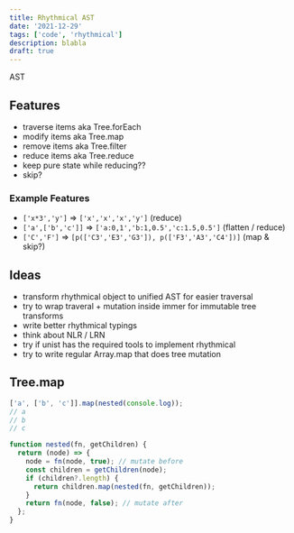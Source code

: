 ```yaml
---
title: Rhythmical AST
date: '2021-12-29'
tags: ['code', 'rhythmical']
description: blabla
draft: true
---
```


AST

## Features

- traverse items aka Tree.forEach
- modify items aka Tree.map
- remove items aka Tree.filter
- reduce items aka Tree.reduce
- keep pure state while reducing??
- skip?

### Example Features

- `['x*3','y']` => `['x','x','x','y']` (reduce)
- `['a',['b','c']]` => `['a:0,1','b:1,0.5','c:1.5,0.5']` (flatten / reduce)
- `['C','F']` => `[p(['C3','E3','G3']), p(['F3','A3','C4'])]` (map & skip?)

## Ideas

- transform rhythmical object to unified AST for easier traversal
- try to wrap traveral + mutation inside immer for immutable tree transforms
- write better rhythmical typings
- think about NLR / LRN
- try if unist has the required tools to implement rhythmical
- try to write regular Array.map that does tree mutation

## Tree.map

```js
['a', ['b', 'c']].map(nested(console.log));
// a
// b
// c

function nested(fn, getChildren) {
  return (node) => {
    node = fn(node, true); // mutate before
    const children = getChildren(node);
    if (children?.length) {
      return children.map(nested(fn, getChildren));
    }
    return fn(node, false); // mutate after
  };
}
```
